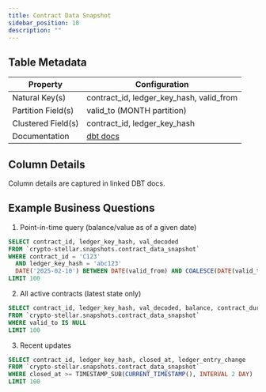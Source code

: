 ```yaml
---
title: Contract Data Snapshot
sidebar_position: 10
description: ""
---
```


<div className="scoped-data-dictionary-table">

## Table Metadata

| Property | Configuration |
| --- | --- |
| Natural Key(s) | contract_id, ledger_key_hash, valid_from |
| Partition Field(s) | valid_to (MONTH partition) |
| Clustered Field(s) | contract_id, ledger_key_hash |
| Documentation | [dbt docs](http://www.stellar-dbt-docs.com/#!/model/model.stellar_dbt_public.contract_data_snapshot) |

## Column Details

Column details are captured in linked DBT docs.

## Example Business Questions

1. Point-in-time query (balance/value as of a given date)

```sql
SELECT contract_id, ledger_key_hash, val_decoded
FROM `crypto-stellar.snapshots.contract_data_snapshot`
WHERE contract_id = 'C123'
  AND ledger_key_hash = 'abc123'
  DATE('2025-02-10') BETWEEN DATE(valid_from) AND COALESCE(DATE(valid_to), '9999-12-31')
LIMIT 100
```

2. All active contracts (latest state only)

```sql
SELECT contract_id, ledger_key_hash, val_decoded, balance, contract_durability
FROM `crypto-stellar.snapshots.contract_data_snapshot`
WHERE valid_to IS NULL
LIMIT 100
```

3. Recent updates

```sql
SELECT contract_id, ledger_key_hash, closed_at, ledger_entry_change
FROM `crypto-stellar.snapshots.contract_data_snapshot`
WHERE closed_at >= TIMESTAMP_SUB(CURRENT_TIMESTAMP(), INTERVAL 2 DAY)
LIMIT 100
```

</div>
